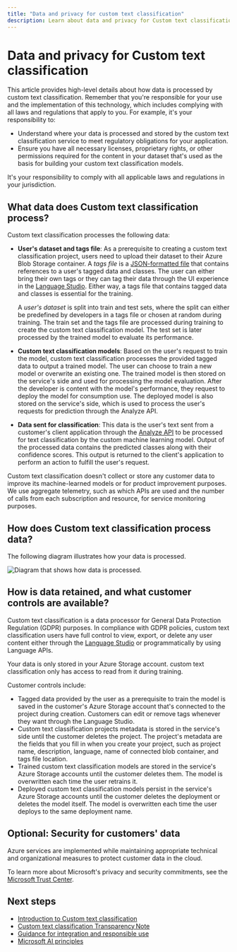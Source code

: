 ```yaml
---
title: "Data and privacy for custom text classification"
description: Learn about data and privacy for Custom text classification.
---
```


# Data and privacy for Custom text classification


<NonEnglishTranslation />

This article provides high-level details about how data is processed by custom text classification. Remember that you're responsible for your use and the implementation of this technology, which includes complying with all laws and regulations that apply to you. For example, it's your responsibility to:

* Understand where your data is processed and stored by the custom text classification service to meet regulatory obligations for your application.
* Ensure you have all necessary licenses, proprietary rights, or other permissions required for the content in your dataset that's used as the basis for building your custom text classification models.

It's your responsibility to comply with all applicable laws and regulations in your jurisdiction.

## What data does Custom text classification process?

Custom text classification processes the following data:

* **User's dataset and tags file**: As a prerequisite to creating a custom text classification project, users need to upload their dataset to their Azure Blob Storage container. A *tags file* is a [JSON-formatted file](/azure/ai-services/language-service/custom-text-classification/how-to/tag-data#tags-file-format) that contains references to a user's tagged data and classes. The user can either bring their own tags or they can tag their data through the UI experience in the [Language Studio](https://language.azure.com). Either way, a tags file that contains tagged data and classes is essential for the training.

    A *user's dataset* is split into train and test sets, where the split can either be predefined by developers in a tags file or chosen at random during training. The train set and the tags file are processed during training to create the custom text classification model. The test set is later processed by the trained model to evaluate its performance.

* **Custom text classification models**: Based on the user's request to train the model, custom text classification processes the provided tagged data to output a trained model. The user can choose to train a new model or overwrite an existing one. The trained model is then stored on the service's side and used for processing the model evaluation. After the developer is content with the model's performance, they request to deploy the model for consumption use. The deployed model is also stored on the service's side, which is used to process the user's requests for prediction through the Analyze API.
* **Data sent for classification**: This data is the user's text sent from a customer's client application through the [Analyze API](https://aka.ms/ct-runtime-swagger) to be processed for text classification by the custom machine learning model. Output of the processed data contains the predicted classes along with their confidence scores. This output is returned to the client's application to perform an action to fulfill the user's request.

Custom text classification doesn't collect or store any customer data to improve its machine-learned models or for product improvement purposes. We use aggregate telemetry, such as which APIs are used and the number of calls from each subscription and resource, for service monitoring purposes.

## How does Custom text classification process data?

The following diagram illustrates how your data is processed.

![Diagram that shows how data is processed.](media\custom-text-classification-rai-privacy-chart.png)

## How is data retained, and what customer controls are available?

Custom text classification is a data processor for General Data Protection Regulation (GDPR) purposes. In compliance with GDPR policies, custom text classification users have full control to view, export, or delete any user content either through the [Language Studio](https://language.cognitive.azure.com/) or programmatically by using Language APIs.

Your data is only stored in your Azure Storage account. custom text classification only has access to read from it during training.

Customer controls include:

* Tagged data provided by the user as a prerequisite to train the model is saved in the customer's Azure Storage account that's connected to the project during creation. Customers can edit or remove tags whenever they want through the Language Studio.
* Custom text classification projects metadata is stored in the service's side until the customer deletes the project. The project's metadata are the fields that you fill in when you create your project, such as project name, description, language, name of connected blob container, and tags file location.
* Trained custom text classification models are stored in the service's Azure Storage accounts until the customer deletes them. The model is overwritten each time the user retrains it.
* Deployed custom text classification models persist in the service's Azure Storage accounts until the customer deletes the deployment or deletes the model itself. The model is overwritten each time the user deploys to the same deployment name.

## Optional: Security for customers' data

Azure services are implemented while maintaining appropriate technical and organizational measures to protect customer data in the cloud.

To learn more about Microsoft's privacy and security commitments, see the [Microsoft Trust Center](https://www.microsoft.com/trust-center).

## Next steps

* [Introduction to Custom text classification](/azure/ai-services/language-service/custom-text-classification/overview)
* [Custom text classification Transparency Note](custom-text-classification-transparency-note)
* [Guidance for integration and responsible use](custom-text-classification-guidance-integration-responsible-use)
* [Microsoft AI principles](https://www.microsoft.com/ai/responsible-ai?rtc=1&activetab=pivot1%3aprimaryr6)
